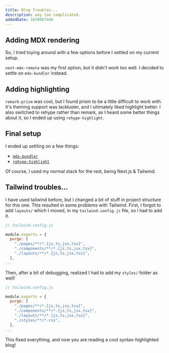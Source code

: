 ```yaml
---
title: Blog Troubles...
description: way too complicated.
addedDate: 1639067446
---
```


## Adding MDX rendering

So, I tried toying around with a few options before I settled on my current setup.

`next-mdx-remote` was my first option, but it didn't work too well. I decided to settle on `mdx-bundler` instead.

## Adding highlighting

`remark-prism` was cool, but I found prism to be a little difficult to work with.
It's theming support was lackluster, and I ultimately liked highlight better.
I also switched to rehype rather than remark, as I heard some better things about it, so I ended up using `rehype-highlight`.

## Final setup

I ended up settling on a few things:

- [`mdx-bundler`](https://github.com/kentcdodds/mdx-bundler)
- [`rehype-highlight`](https://github.com/rehypejs/rehype-highlight)

Of course, I used my normal stack for the rest, being Next.js & Tailwind.

## Tailwind troubles...

I have used tailwind before, but I changed a bit of stuff in project structure for this one.
This resulted in some problems with Tailwind.
First, I forgot to add `layouts/` which I moved, in my `tailwind.config.js` file, so I had to add it.

```js
// tailwind.config.js

module.exports = {
  purge: [
    "./pages/**/*.{js,ts,jsx,tsx}",
    "./components/**/*.{js,ts,jsx,tsx}",
    "./layouts/**/*.{js,ts,jsx,tsx}",
  ],
...
```

Then, after a bit of debugging, realized I had to add my `styles/` folder as well!

```js
// tailwind.config.js

module.exports = {
  purge: [
    "./pages/**/*.{js,ts,jsx,tsx}",
    "./components/**/*.{js,ts,jsx,tsx}",
    "./layouts/**/*.{js,ts,jsx,tsx}",
    "./styles/**/*.css",
  ],
...
```

This fixed everything, and now you are reading a cool syntax-highlighted blog!
